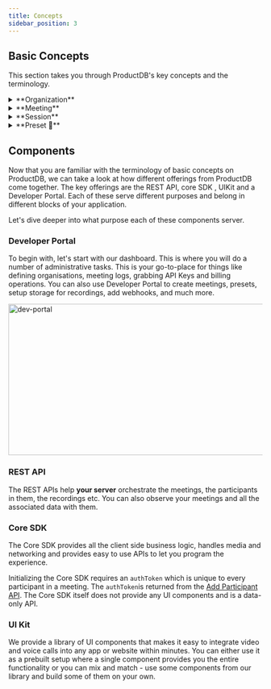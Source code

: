 ```yaml
---
title: Concepts
sidebar_position: 3
---
```



## Basic Concepts

This section takes you through ProductDB's key concepts and the terminology.

<details>
    <summary>
        **Organization**
    </summary>
In ProductDB, the organization serves as the top-level entity where all participants of your group are added. You can create an organization through the [Developer Portal](https://dev.productdb.io) or  using the [API](/api#/operations/createOrg).

- Meetings are created within the organization.
- The API keys are generated for your organization. These API Keys are unique to your organization and are required to use ProductDB REST APIs such as when instantiating a meeting.
- Additionally, ProductDB considers the organization as a billing unit.

</details>

<details>
    <summary> 
      **Meeting**
    </summary>

A communication channel created on ProductDB is termed as a `meeting`. Meetings can be created using the [Create a meeting API](/api#/operations/create_meeting) or through the [Developer Portal](https://dev.productdb.io/meetings). Similarly, you can get the details of your meeting using the [API](/api#/operations/get_all_meetings) or [Developer Portal](https://dev.productdb.io/meetings).

An example from the Developer Portal displaying meeting details.

<img
  src="/static/guides/concept-meeting.png"
  width="800"
  height="500"
  alt="chat-sdk"
  className="concept-meeting-live-video"
/>

</details>

<details>
    <summary>
        **Session**
    </summary>
In ProductDB, a meeting is a communication channel, and each instance of that channel is called a session. A session represents an ongoing meeting or a meeting that happened. Like meetings, you can get fetch the details of a session via Developer Portal or using the [APIs](/api#/operations/GetSessions).
After a minute of all participants leaving, the session is ended and any participants that join after that will result in the creation of a new session.

An example from the Developer Portal displaying session details.

<img
  src="/static/guides/session-details.png"
  width="800"
  height="500"
  alt="chat-sdk"
  className="session-details-live-video"
/>
</details>

<details>
    <summary>
      **Preset 🚨**
    </summary>

A preset is a set of permissions and UI configurations that are applied to participants for different meeting types such as Group Call, Webinar, and Livestream. The presets define how a meeting will appear visually and functional aspects of the meeting. They allow customization options like setting maximum number of participants on-screen, permissions to share screen, enabling poll creation, disabling video and audio, adjusting text color, configuring plugins, etc.

To create a preset, please refer to our Developer Portal's [Presets Section](https://dev.productdb.io/presets).

<img
  src="/static/guides/preset-editor-sample.png"
  width="600"
  height="300"
  alt="preset-editor"
  className="preset-editor-preview"
/>
</details>

## Components

Now that you are familiar with the terminology of basic concepts on ProductDB, we can take a look at how different offerings from ProductDB come together. The key offerings are the REST API, core SDK , UIKit and a Developer Portal. Each of these serve different purposes and belong in different blocks of your application.

Let's dive deeper into what purpose each of these components server.

### Developer Portal

To begin with, let's start with our dashboard. This is where you will do a number of administrative tasks. This is your go-to-place for things like defining organisations, meeting logs, grabbing API Keys and billing operations.
You can also use Developer Portal to create meetings, presets, setup storage for recordings, add webhooks, and much more.

<img
  src="/static/guides/dev-portal.png"
  width="600"
  height="300"
  alt="dev-portal"
  className="dev-portal-preview"
/>

### REST API

The REST APIs help **your server** orchestrate the meetings, the participants in them, the recordings etc. You can also observe your meetings and all the associated data with them.

### Core SDK

The Core SDK provides all the client side business logic, handles media and networking and provides easy to use APIs to let you program the experience.

Initializing the Core SDK requires an `authToken` which is unique to every participant in a meeting. The `authToken`is returned from the [Add Participant API](/api#/operations/add_participant). The Core SDK itself does not provide any UI components and is a data-only API.

### UI Kit

We provide a library of UI components that makes it easy to integrate video and voice calls into any app or website within minutes. You can either use it as a prebuilt setup where a single component provides you the entire functionality or you can mix and match - use some components from our library and build some of them on your own.

<head>
  <title>Concepts Guide</title>
  <meta
    name="description"
    content="Explore the fundamental concepts of ProductDB's Voice Conference capabilities. Follow our guide for a comprehensive understanding."
  />
</head>
